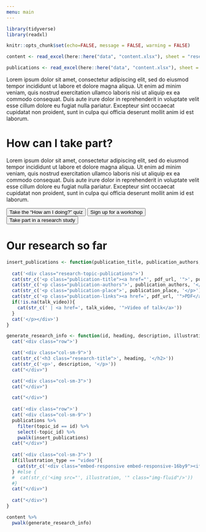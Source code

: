 ```yaml
---
menu: main
---
```


```r
library(tidyverse)
library(readxl)

knitr::opts_chunk$set(echo=FALSE, message = FALSE, warning = FALSE)

content <- read_excel(here::here("data", "content.xlsx"), sheet = "research")

publications <- read_excel(here::here("data", "content.xlsx"), sheet = "publications")
```

Lorem ipsum dolor sit amet, consectetur adipiscing elit, sed do eiusmod tempor incididunt ut labore et dolore magna aliqua. Ut enim ad minim veniam, quis nostrud exercitation ullamco laboris nisi ut aliquip ex ea commodo consequat. Duis aute irure dolor in reprehenderit in voluptate velit esse cillum dolore eu fugiat nulla pariatur. Excepteur sint occaecat cupidatat non proident, sunt in culpa qui officia deserunt mollit anim id est laborum.

# How can I take part?

Lorem ipsum dolor sit amet, consectetur adipiscing elit, sed do eiusmod tempor incididunt ut labore et dolore magna aliqua. Ut enim ad minim veniam, quis nostrud exercitation ullamco laboris nisi ut aliquip ex ea commodo consequat. Duis aute irure dolor in reprehenderit in voluptate velit esse cillum dolore eu fugiat nulla pariatur. Excepteur sint occaecat cupidatat non proident, sunt in culpa qui officia deserunt mollit anim id est laborum.

<button type="button" class="btn btn-primary">Take the "How am I doing?" quiz</button>
<button type="button" class="btn btn-primary">Sign up for a workshop</button>
<button type="button" class="btn btn-primary">Take part in a research study</button>

# Our research so far

```r
insert_publications <- function(publication_title, publication_authors, publication_place, talk_video, pdf_url){
  
  cat('<div class="research-topic-publications">')
  cat(str_c('<p class="publication-title"><a href="', pdf_url, '">', publication_title, '</a></p>'))
  cat(str_c('<p class="publication-authors">', publication_authors, '</p>'))
  cat(str_c('<p class="publication-place">', publication_place, '</p>'))
  cat(str_c('<p class="publication-links"><a href=', pdf_url, '">PDF</a>'))
  if(!is.na(talk_video)){
    cat(str_c(' | <a href=', talk_video, '">Video of talk</a>'))
  }
  cat('</p></div>')
}

generate_research_info <- function(id, heading, description, illustration_type, illustration){
  cat('<div class="row">')

  cat('<div class="col-sm-9">')
  cat(str_c('<h3 class="research-title">', heading, '</h2>'))
  cat(str_c('<p>', description, '</p>'))
  cat("</div>")

  cat('<div class="col-sm-3">')
  cat("</div>")

  cat("</div>")
  
  cat('<div class="row">')
  cat('<div class="col-sm-9">')
  publications %>% 
    filter(topic_id == id) %>% 
    select(-topic_id) %>% 
    pwalk(insert_publications)
  cat("</div>")
  
  cat('<div class="col-sm-3">')
  if(illustration_type == "video"){
    cat(str_c('<div class="embed-responsive embed-responsive-16by9"><iframe class="embed-responsive-item" src="', illustration, '" allowfullscreen></iframe></div>'))
  } #else {
  #  cat(str_c('<img src="', illustration, '" class="img-fluid"/>'))
  #}
  cat("</div>")
  
  cat("</div>")
}

content %>%
  pwalk(generate_research_info)
```
